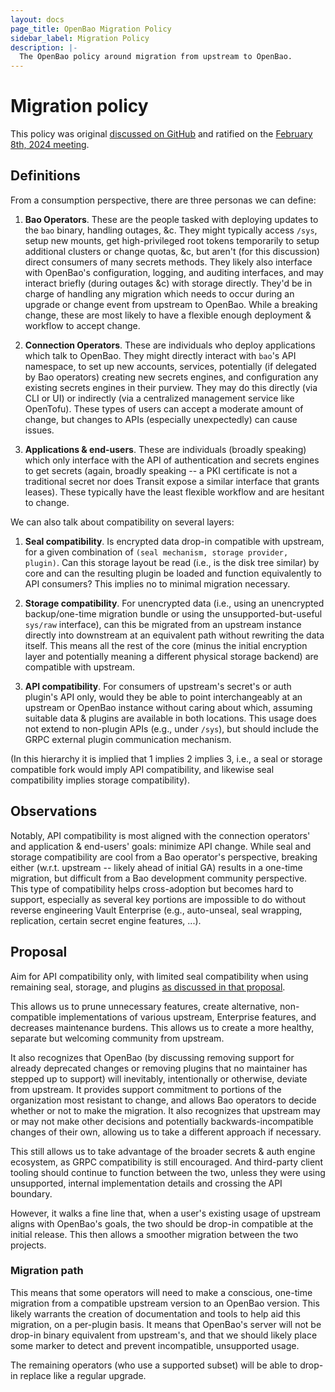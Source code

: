 ```yaml
---
layout: docs
page_title: OpenBao Migration Policy
sidebar_label: Migration Policy
description: |-
  The OpenBao policy around migration from upstream to OpenBao.
---
```


# Migration policy

This policy was original [discussed on
GitHub](https://github.com/orgs/openbao/discussions/55) and ratified on
the [February 8th, 2024 meeting](https://wiki.lfedge.org/display/OH/OpenBao+Meetings).

## Definitions

From a consumption perspective, there are three personas we can define:

 1. **Bao Operators**. These are the people tasked with deploying updates to
    the `bao` binary, handling outages, &c. They might typically access `/sys`,
    setup new mounts, get high-privileged root tokens temporarily to setup
    additional clusters or change quotas, &c, but aren't (for this discussion)
    direct consumers of many secrets methods. They likely also interface with
    OpenBao's configuration, logging, and auditing interfaces, and may interact
    briefly (during outages &c) with storage directly. They'd be in charge
    of handling any migration which needs to occur during an upgrade or change
    event from upstream to OpenBao. While a breaking change, these are most
    likely to have a flexible enough deployment & workflow to accept change.

 2. **Connection Operators**. These are individuals who deploy applications
    which talk to OpenBao. They might directly interact with `bao`'s API
    namespace, to set up new accounts, services, potentially (if delegated by
    Bao operators) creating new secrets engines, and configuration any existing
    secrets engines in their purview. They may do this directly (via CLI or
    UI) or indirectly (via a centralized management service like OpenTofu).
    These types of users can accept a moderate amount of change, but changes
    to APIs (especially unexpectedly) can cause issues.

 3. **Applications & end-users**. These are individuals (broadly speaking)
    which only interface with the API of authentication and secrets engines to
    get secrets (again, broadly speaking -- a PKI certificate is not a
    traditional secret nor does Transit expose a similar interface that grants
    leases). These typically have the least flexible workflow and are hesitant
    to change.

We can also talk about compatibility on several layers:

 1. **Seal compatibility**. Is encrypted data drop-in compatible with
    upstream, for a given combination of `(seal mechanism, storage provider,
    plugin)`. Can this storage layout be read (i.e., is the disk tree similar)
    by core and can the resulting plugin be loaded and function equivalently
    to API consumers? This implies no to minimal migration necessary.

 2. **Storage compatibility**. For unencrypted data (i.e., using an unencrypted
    backup/one-time migration bundle or using the unsupported-but-useful
    `sys/raw` interface), can this be migrated from an upstream instance
    directly into downstream at an equivalent path without rewriting the
    data itself. This means all the rest of the core (minus the initial
    encryption layer and potentially meaning a different physical storage
    backend) are compatible with  upstream.

 3. **API compatibility**. For consumers of upstream's secret's or auth
    plugin's API only, would they be able to point interchangeably at an
    upstream or OpenBao instance without caring about which, assuming suitable
    data & plugins are available in both locations. This usage does not extend
    to non-plugin APIs (e.g., under `/sys`), but should include the GRPC
    external plugin communication mechanism.

(In this hierarchy it is implied that 1 implies 2 implies 3, i.e., a seal
 or storage compatible fork would imply API compatibility, and likewise
 seal compatibility implies storage compatibility).

## Observations

Notably, API compatibility is most aligned with the connection operators' and
application & end-users' goals: minimize API change. While seal and storage
compatibility are cool from a Bao operator's perspective, breaking either
(w.r.t. upstream -- likely ahead of initial GA) results in a one-time
migration, but difficult from a Bao development community perspective. This
type of compatibility helps cross-adoption but becomes hard to support,
especially as several key portions are impossible to do without reverse
engineering Vault Enterprise (e.g., auto-unseal, seal wrapping, replication,
certain secret engine features, ...).

## Proposal

Aim for API compatibility only, with limited seal compatibility when using remaining
seal, storage, and plugins [as discussed in that proposal](https://github.com/orgs/openbao/discussions/64).

This allows us to prune unnecessary features, create alternative,
non-compatible implementations of various upstream, Enterprise features, and
decreases maintenance burdens. This allows us to create a more healthy,
separate but welcoming community from upstream.

It also recognizes that OpenBao (by discussing removing support for already
deprecated changes or removing plugins that no maintainer has stepped up to
support) will inevitably, intentionally or otherwise, deviate from upstream.
It provides support commitment to portions of the organization most resistant
to change, and allows Bao operators to decide whether or not to make the
migration. It also recognizes that upstream may or may not make other decisions
and potentially backwards-incompatible changes of their own, allowing us to
take a different approach if necessary.

This still allows us to take advantage of the broader secrets & auth engine
ecosystem, as GRPC compatibility is still encouraged. And third-party client
tooling should continue to function between the two, unless they were using
unsupported, internal implementation details and crossing the API boundary.

However, it walks a fine line that, when a user's existing usage of upstream aligns
with OpenBao's goals, the two should be drop-in compatible at the initial release.
This then allows a smoother migration between the two projects.

### Migration path

This means that some operators will need to make a conscious, one-time migration
from a compatible upstream version to an OpenBao version. This likely warrants
the creation of documentation and tools to help aid this migration, on a
per-plugin basis. It means that OpenBao's server will not be drop-in binary
equivalent from upstream's, and that we should likely place some marker to
detect and prevent incompatible, unsupported usage.

The remaining operators (who use a supported subset) will be able to
drop-in replace like a regular upgrade.
